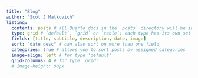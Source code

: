 ```yaml
---
title: "Blog"
author: "Scot J Matkovich"
listing: 
  contents: posts # all Quarto docs in the `posts` directory will be included on your listing page
  type: grid # `default`, `grid` or `table`; each type has its own set of yaml options to include
  fields: [title, subtitle, description, date, image]
  sort: "date desc" # can also sort on more than one field
  categories: true # allows you to sort posts by assigned categories
  image-align: left # for type 'default'
  grid-columns: 4 # for type 'grid'
  # image-height: 80px
---
```

